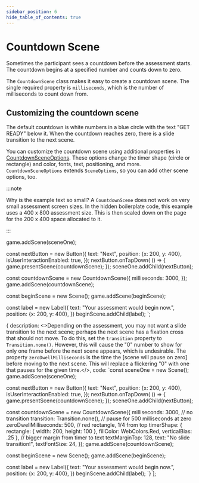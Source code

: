 ```yaml
---
sidebar_position: 6
hide_table_of_contents: true
---
```



# Countdown Scene

Sometimes the participant sees a countdown before the assessment starts. The countdown begins at a specified number and counts down to zero.

The `CountdownScene` class makes it easy to create a countdown scene. The single required property is `milliseconds`, which is the number of milliseconds to count down from.

## Customizing the countdown scene

The default countdown is white numbers in a blue circle with the text "GET READY" below it. When the countdown reaches zero, there is a slide transition to the next scene.

You can customize the countdown scene using additional properties in [CountdownSceneOptions](../../../reference/api-addons/interfaces/CountdownSceneOptions). These options change the timer shape (circle or rectangle) and color, fonts, text, positioning, and more. `CountdownSceneOptions` extends `SceneOptions`, so you can add other scene options, too.

:::note

Why is the example text so small? A `CountdownScene` does not work on very small assessment screen sizes. In the hidden boilerplate code, this example uses a 400 x 800 assessment size. This is then scaled down on the page for the 200 x 400 space allocated to it.

:::


game.addScene(sceneOne);

const nextButton = new Button({
    text: "Next",
    position: {x: 200, y: 400},
    isUserInteractionEnabled: true,
});
nextButton.onTapDown( () => {
    game.presentScene(countdownScene);
});
sceneOne.addChild(nextButton);

const countdownScene = new CountdownScene({
    milliseconds: 3000,
});
game.addScene(countdownScene);

const beginScene = new Scene();
game.addScene(beginScene);

const label = new Label({
    text: "Your assessment would begin now.",
    position: {x: 200, y: 400},
})
beginScene.addChild(label);
`;

{ description: <>Depending on the assessment, you may not want a slide transition to the next scene; perhaps the next scene has a fixation cross that should not move. To do this, set the `transition` property to `Transition.none()`. However, this will cause the "0" number to show for only one frame before the next scene appears, which is undesirable. The property `zeroDwellMilliseconds` is the time the [scene will pause on zero] before moving to the next scene. This will replace a flickering "0" with one that pauses for the given time.</>,
code: `const sceneOne = new Scene();
game.addScene(sceneOne);

const nextButton = new Button({
    text: "Next",
    position: {x: 200, y: 400},
    isUserInteractionEnabled: true,
});
nextButton.onTapDown( () => {
    game.presentScene(countdownScene);
});
sceneOne.addChild(nextButton);

const countdownScene = new CountdownScene({
    milliseconds: 3000,
    // no transition
    transition: Transition.none(),
    // pause for 500 milliseconds at zero
    zeroDwellMilliseconds: 500,
    // red rectangle, 1/4 from top
    timerShape: {
        rectangle: {
            width: 200, height: 100
        },
        fillColor: WebColors.Red,
        verticalBias: .25
    },
    // bigger margin from timer to text
    textMarginTop: 128,
    text: "No slide transition!",
    textFontSize: 24,
});
game.addScene(countdownScene);

const beginScene = new Scene();
game.addScene(beginScene);

const label = new Label({
    text: "Your assessment would begin now.",
    position: {x: 200, y: 400},
})
beginScene.addChild(label);
`}
];

<CodeExample code={code} more={more} template={template} console="true"/>
